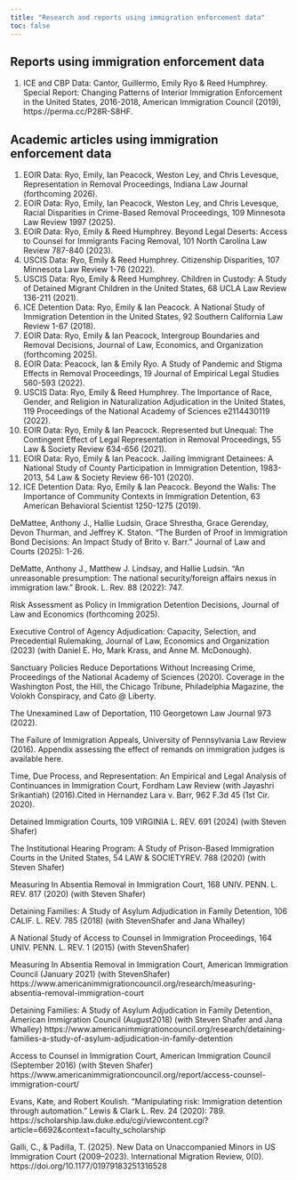 ```yaml
---
title: "Research and reports using immigration enforcement data"
toc: false
---
```



## Reports using immigration enforcement data

1.  ICE and CBP Data: Cantor, Guillermo, Emily Ryo & Reed Humphrey. Special Report: Changing Patterns of Interior Immigration Enforcement in the United States, 2016-2018, American Immigration Council (2019), https://perma.cc/P28R-S8HF.

## Academic articles using immigration enforcement data

1.  EOIR Data: Ryo, Emily, Ian Peacock, Weston Ley, and Chris Levesque, Representation in Removal Proceedings, Indiana Law Journal (forthcoming 2026).
2.  EOIR Data: Ryo, Emily, Ian Peacock, Weston Ley, and Chris Levesque, Racial Disparities in Crime-Based Removal Proceedings, 109 Minnesota Law Review 1997 (2025).
3.  EOIR Data: Ryo, Emily & Reed Humphrey. Beyond Legal Deserts: Access to Counsel for Immigrants Facing Removal, 101 North Carolina Law Review 787-840 (2023). 
4.  USCIS Data: Ryo, Emily & Reed Humphrey. Citizenship Disparities, 107 Minnesota Law Review 1-76 (2022).
5.  USCIS Data: Ryo, Emily & Reed Humphrey. Children in Custody: A Study of Detained Migrant Children in the United States, 68 UCLA Law Review 136-211 (2021). 
6.  ICE Detention Data: Ryo, Emily & Ian Peacock. A National Study of Immigration Detention in the United States, 92 Southern California Law Review 1-67 (2018).
1.  EOIR Data: Ryo, Emily & Ian Peacock, Intergroup Boundaries and Removal Decisions, Journal of Law, Economics, and Organization (forthcoming 2025).
2.  EOIR Data: Peacock, Ian & Emily Ryo. A Study of Pandemic and Stigma Effects in Removal Proceedings, 19 Journal of Empirical Legal Studies 560-593 (2022).
3.  USCIS Data: Ryo, Emily & Reed Humphrey. The Importance of Race, Gender, and Religion in Naturalization Adjudication in the United States, 119 Proceedings of the National Academy of Sciences e2114430119 (2022).
4.  EOIR Data: Ryo, Emily & Ian Peacock. Represented but Unequal: The Contingent Effect of Legal Representation in Removal Proceedings, 55 Law & Society Review 634-656 (2021).
5.  EOIR Data: Ryo, Emily & Ian Peacock. Jailing Immigrant Detainees: A National Study of County Participation in Immigration Detention, 1983-2013, 54 Law & Society Review 66-101 (2020). 
6.  ICE Detention Data: Ryo, Emily & Ian Peacock. Beyond the Walls: The Importance of Community Contexts in Immigration Detention, 63 American Behavioral Scientist 1250-1275 (2019).

DeMattee, Anthony J., Hallie Ludsin, Grace Shrestha, Grace Gerenday, Devon Thurman, and Jeffrey K. Staton. "The Burden of Proof in Immigration Bond Decisions: An Impact Study of Brito v. Barr." Journal of Law and Courts (2025): 1-26.

DeMatte, Anthony J., Matthew J. Lindsay, and Hallie Ludsin. "An unreasonable presumption: The national security/foreign affairs nexus in immigration law." Brook. L. Rev. 88 (2022): 747.

Risk Assessment as Policy in Immigration Detention Decisions, Journal of Law and Economics (forthcoming 2025).

Executive Control of Agency Adjudication: Capacity, Selection, and Precedential Rulemaking, Journal of Law, Economics and Organization (2023) (with Daniel E. Ho, Mark Krass, and Anne M. McDonough).

Sanctuary Policies Reduce Deportations Without Increasing Crime, Proceedings of the National Academy of Sciences (2020). Coverage in the Washington Post, the Hill, the Chicago Tribune, Philadelphia Magazine, the Volokh Conspiracy, and Cato @ Liberty.

The Unexamined Law of Deportation, 110 Georgetown Law Journal 973 (2022). 

The Failure of Immigration Appeals, University of Pennsylvania Law Review (2016). Appendix assessing the effect of remands on immigration judges is available here.

Time, Due Process, and Representation: An Empirical and Legal Analysis of Continuances in Immigration Court, Fordham Law Review (with Jayashri Srikantiah) (2016).Cited in Hernandez Lara v. Barr, 962 F.3d 45 (1st Cir. 2020).

Detained Immigration Courts, 109 VIRGINIA L. REV. 691 (2024) (with Steven Shafer)

The Institutional Hearing Program: A Study of Prison-Based Immigration Courts in the United States, 54 LAW & SOCIETYREV. 788 (2020) (with Steven Shafer)

Measuring In Absentia Removal in Immigration Court, 168 UNIV. PENN. L. REV. 817 (2020) (with Steven Shafer)

Detaining Families: A Study of Asylum Adjudication in Family Detention, 106 CALIF. L. REV. 785 (2018) (with StevenShafer and Jana Whalley)

A National Study of Access to Counsel in Immigration Proceedings, 164 UNIV. PENN. L. REV. 1 (2015) (with StevenShafer)

Measuring In Absentia Removal in Immigration Court, American Immigration Council (January 2021) (with StevenShafer) https://www.americanimmigrationcouncil.org/research/measuring-absentia-removal-immigration-court

Detaining Families: A Study of Asylum Adjudication in Family Detention, American Immigration Council (August2018) (with Steven Shafer and Jana Whalley) https://www.americanimmigrationcouncil.org/research/detaining-families-a-study-of-asylum-adjudication-in-family-detention

Access to Counsel in Immigration Court, American Immigration Council (September 2016) (with Steven Shafer) https://www.americanimmigrationcouncil.org/report/access-counsel-immigration-court/

Evans, Kate, and Robert Koulish. "Manipulating risk: Immigration detention through automation." Lewis & Clark L. Rev. 24 (2020): 789. https://scholarship.law.duke.edu/cgi/viewcontent.cgi?article=6692&context=faculty_scholarship

Galli, C., & Padilla, T. (2025). New Data on Unaccompanied Minors in US Immigration Court (2009–2023). International Migration Review, 0(0). https://doi.org/10.1177/01979183251316528
